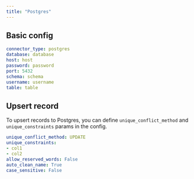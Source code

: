 ```yaml
---
title: "Postgres"
---
```


## Basic config

```yaml
connector_type: postgres
database: database
host: host
password: password
port: 5432
schema: schema
username: username
table: table
```

## Upsert record

To upsert records to Postgres, you can define `unique_conflict_method` and `unique_constraints` params
in the config.

```yaml
unique_conflict_method: UPDATE
unique_constraints:
- col1
- col2
allow_reserved_words: False
auto_clean_name: True
case_sensitive: False
```
